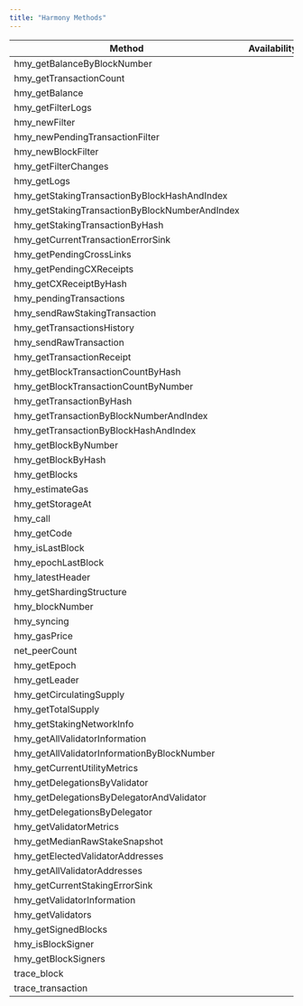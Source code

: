 ```yaml
---
title: "Harmony Methods"
---
```


| Method                                          | Availability | Comment |
| ----------------------------------------------- | ------------ | ------- |
| hmy\_getBalanceByBlockNumber                    | <Icon icon="square-check"  iconType="solid" />            |         |
| hmy\_getTransactionCount                        | <Icon icon="square-check"  iconType="solid" />            |         |
| hmy\_getBalance                                 | <Icon icon="square-check"  iconType="solid" />            |         |
| hmy\_getFilterLogs                              | <Icon icon="square-check"  iconType="solid" />            |         |
| hmy\_newFilter                                  | <Icon icon="square-check"  iconType="solid" />            |         |
| hmy\_newPendingTransactionFilter                | <Icon icon="square-check"  iconType="solid" />            |         |
| hmy\_newBlockFilter                             | <Icon icon="square-check"  iconType="solid" />            |         |
| hmy\_getFilterChanges                           | <Icon icon="square-check"  iconType="solid" />            |         |
| hmy\_getLogs                                    | <Icon icon="square-check"  iconType="solid" />            |         |
| hmy\_getStakingTransactionByBlockHashAndIndex   | <Icon icon="square-check"  iconType="solid" />            |         |
| hmy\_getStakingTransactionByBlockNumberAndIndex | <Icon icon="square-check"  iconType="solid" />            |         |
| hmy\_getStakingTransactionByHash                | <Icon icon="square-check"  iconType="solid" />            |         |
| hmy\_getCurrentTransactionErrorSink             | <Icon icon="square-check"  iconType="solid" />            |         |
| hmy\_getPendingCrossLinks                       | <Icon icon="square-check"  iconType="solid" />            |         |
| hmy\_getPendingCXReceipts                       | <Icon icon="square-check"  iconType="solid" />            |         |
| hmy\_getCXReceiptByHash                         | <Icon icon="square-check"  iconType="solid" />            |         |
| hmy\_pendingTransactions                        | <Icon icon="square-check"  iconType="solid" />            |         |
| hmy\_sendRawStakingTransaction                  | <Icon icon="square-check"  iconType="solid" />            |         |
| hmy\_getTransactionsHistory                     | <Icon icon="square-check"  iconType="solid" />            |         |
| hmy\_sendRawTransaction                         | <Icon icon="square-check"  iconType="solid" />            |         |
| hmy\_getTransactionReceipt                      | <Icon icon="square-check"  iconType="solid" />            |         |
| hmy\_getBlockTransactionCountByHash             | <Icon icon="square-check"  iconType="solid" />            |         |
| hmy\_getBlockTransactionCountByNumber           | <Icon icon="square-check"  iconType="solid" />            |         |
| hmy\_getTransactionByHash                       | <Icon icon="square-check"  iconType="solid" />            |         |
| hmy\_getTransactionByBlockNumberAndIndex        | <Icon icon="square-check"  iconType="solid" />            |         |
| hmy\_getTransactionByBlockHashAndIndex          | <Icon icon="square-check"  iconType="solid" />            |         |
| hmy\_getBlockByNumber                           | <Icon icon="square-check"  iconType="solid" />            |         |
| hmy\_getBlockByHash                             | <Icon icon="square-check"  iconType="solid" />            |         |
| hmy\_getBlocks                                  | <Icon icon="square-check"  iconType="solid" />            |         |
| hmy\_estimateGas                                | <Icon icon="square-check"  iconType="solid" />            |         |
| hmy\_getStorageAt                               | <Icon icon="square-check"  iconType="solid" />            |         |
| hmy\_call                                       | <Icon icon="square-check"  iconType="solid" />            |         |
| hmy\_getCode                                    | <Icon icon="square-check"  iconType="solid" />            |         |
| hmy\_isLastBlock                                | <Icon icon="square-check"  iconType="solid" />            |         |
| hmy\_epochLastBlock                             | <Icon icon="square-check"  iconType="solid" />            |         |
| hmy\_latestHeader                               | <Icon icon="square-check"  iconType="solid" />            |         |
| hmy\_getShardingStructure                       | <Icon icon="square-check"  iconType="solid" />            |         |
| hmy\_blockNumber                                | <Icon icon="square-check"  iconType="solid" />            |         |
| hmy\_syncing                                    | <Icon icon="square-check"  iconType="solid" />            |         |
| hmy\_gasPrice                                   | <Icon icon="square-check"  iconType="solid" />            |         |
| net\_peerCount                                  | <Icon icon="square-check"  iconType="solid" />            |         |
| hmy\_getEpoch                                   | <Icon icon="square-check"  iconType="solid" />            |         |
| hmy\_getLeader                                  | <Icon icon="square-check"  iconType="solid" />            |         |
| hmy\_getCirculatingSupply                       | <Icon icon="square-check"  iconType="solid" />            |         |
| hmy\_getTotalSupply                             | <Icon icon="square-check"  iconType="solid" />            |         |
| hmy\_getStakingNetworkInfo                      | <Icon icon="square-check"  iconType="solid" />            |         |
| hmy\_getAllValidatorInformation                 | <Icon icon="square-check"  iconType="solid" />            |         |
| hmy\_getAllValidatorInformationByBlockNumber    | <Icon icon="square-check"  iconType="solid" />            |         |
| hmy\_getCurrentUtilityMetrics                   | <Icon icon="square-check"  iconType="solid" />            |         |
| hmy\_getDelegationsByValidator                  | <Icon icon="square-check"  iconType="solid" />            |         |
| hmy\_getDelegationsByDelegatorAndValidator      | <Icon icon="square-check"  iconType="solid" />            |         |
| hmy\_getDelegationsByDelegator                  | <Icon icon="square-check"  iconType="solid" />            |         |
| hmy\_getValidatorMetrics                        | <Icon icon="square-check"  iconType="solid" />            |         |
| hmy\_getMedianRawStakeSnapshot                  | <Icon icon="square-check"  iconType="solid" />            |         |
| hmy\_getElectedValidatorAddresses               | <Icon icon="square-check"  iconType="solid" />            |         |
| hmy\_getAllValidatorAddresses                   | <Icon icon="square-check"  iconType="solid" />            |         |
| hmy\_getCurrentStakingErrorSink                 | <Icon icon="square-check"  iconType="solid" />            |         |
| hmy\_getValidatorInformation                    | <Icon icon="square-check"  iconType="solid" />            |         |
| hmy\_getValidators                              | <Icon icon="square-check"  iconType="solid" />            |         |
| hmy\_getSignedBlocks                            | <Icon icon="square-check"  iconType="solid" />            |         |
| hmy\_isBlockSigner                              | <Icon icon="square-check"  iconType="solid" />            |         |
| hmy\_getBlockSigners                            | <Icon icon="square-check"  iconType="solid" />            |         |
| trace\_block                                    | <Icon icon="xmark"  iconType="solid" />            |         |
| trace\_transaction                              | <Icon icon="xmark"  iconType="solid" />            |         |
